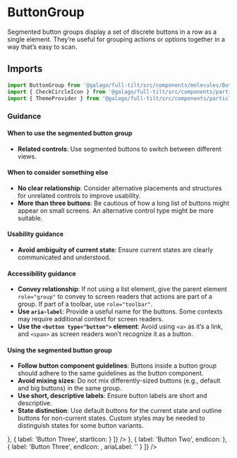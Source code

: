 
[//]: # "import * as ButtonGroupStories from './ButtonGroup.stories';"


<Meta title="Molecules/ButtonGroup/Docs" component={ButtonGroup} />

# ButtonGroup

Segmented button groups display a set of discrete buttons in a row as a single element. They’re useful for grouping actions or options together in a way that’s easy to scan.

## Imports

```jsx
import ButtonGroup from '@galago/full-tilt/src/components/molecules/ButtonGroup/ButtonGroup';
import { CheckCircleIcon } from '@galago/full-tilt/src/components/particles/theme/overrides/CustomIcons';
import { ThemeProvider } from '@galago/full-tilt/src/components/particles';
```

### Guidance

#### When to use the segmented button group

- **Related controls**: Use segmented buttons to switch between different views.

#### When to consider something else

- **No clear relationship**: Consider alternative placements and structures for unrelated controls to improve usability.
- **More than three buttons**: Be cautious of how a long list of buttons might appear on small screens. An alternative control type might be more suitable.

#### Usability guidance

- **Avoid ambiguity of current state**: Ensure current states are clearly communicated and understood.

#### Accessibility guidance

- **Convey relationship**: If not using a list element, give the parent element `role="group"` to convey to screen readers that actions are part of a group. If part of a toolbar, use `role="toolbar"`.
- **Use `aria-label`**: Provide a useful name for the buttons. Some contexts may require additional context for screen readers.
- **Use the `<button type="button">` element**: Avoid using `<a>` as it’s a link, and `<span>` as screen readers won’t recognize it as a button.

#### Using the segmented button group

- **Follow button component guidelines**: Buttons inside a button group should adhere to the same guidelines as the button component.
- **Avoid mixing sizes**: Do not mix differently-sized buttons (e.g., default and big buttons) in the same group.
- **Use short, descriptive labels**: Ensure button labels are short and descriptive.
- **State distinction**: Use default buttons for the current state and outline buttons for non-current states. Custom styles may be needed to distinguish states for some button variants.

<Canvas>
  <Story name="Default">
    <ButtonGroup
      buttons={[
        { label: 'Button One', color: 'secondary' },
        { label: 'Button Two', color: 'secondary' },
        { label: 'Button Three', color: 'secondary' }
      ]}
    />
  </Story>
</Canvas>

<Canvas>
  <Story name="StartIcon">
    <ButtonGroup
      buttons={[
        { label: 'Button Two', startIcon: <CheckCircleIcon /> },
        { label: 'Button Three', startIcon: <CheckCircleIcon /> }
      ]}
    />
  </Story>
</Canvas>

<Canvas>
  <Story name="EndIcon">
    <ButtonGroup
      buttons={[
        { label: 'Button One', endIcon: <CheckCircleIcon /> },
        { label: 'Button Two', endIcon: <CheckCircleIcon /> },
        { label: 'Button Three', endIcon: <CheckCircleIcon />, ariaLabel: '' }
      ]}
    />
  </Story>
</Canvas>

<ArgsTable of={ButtonGroup} />
